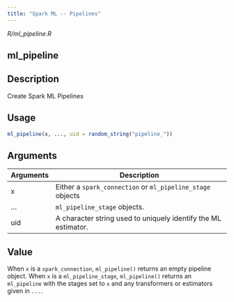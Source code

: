```yaml
---
title: "Spark ML -- Pipelines"
---
```


*R/ml_pipeline.R*

## ml_pipeline

## Description
Create Spark ML Pipelines 


## Usage
```r
ml_pipeline(x, ..., uid = random_string("pipeline_")) 
```

## Arguments
|Arguments|Description|
|---|---|
| x | Either a `spark_connection` or `ml_pipeline_stage` objects |
| ... | `ml_pipeline_stage` objects. |
| uid | A character string used to uniquely identify the ML estimator. |



## Value
When `x` is a `spark_connection`, `ml_pipeline()` returns an empty pipeline object. When `x` is a `ml_pipeline_stage`, `ml_pipeline()` returns an `ml_pipeline` with the stages set to `x` and any transformers or estimators given in `...`. 




